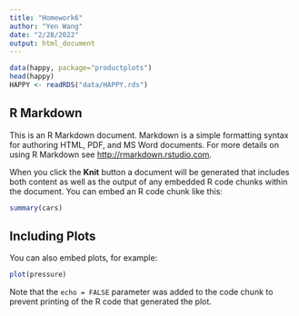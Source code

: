 ```yaml
---
title: "Homework6"
author: "Yen Wang"
date: "2/28/2022"
output: html_document
---
```


```r
data(happy, package="productplots")
head(happy)
HAPPY <- readRDS("data/HAPPY.rds")
```

## R Markdown

This is an R Markdown document. Markdown is a simple formatting syntax for authoring HTML, PDF, and MS Word documents. For more details on using R Markdown see <http://rmarkdown.rstudio.com>.

When you click the **Knit** button a document will be generated that includes both content as well as the output of any embedded R code chunks within the document. You can embed an R code chunk like this:

```r
summary(cars)
```

## Including Plots

You can also embed plots, for example:

```r
plot(pressure)
```

Note that the `echo = FALSE` parameter was added to the code chunk to prevent printing of the R code that generated the plot.
